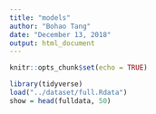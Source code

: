 ```yaml
---
title: "models"
author: "Bohao Tang"
date: "December 13, 2018"
output: html_document
---
```


```r
knitr::opts_chunk$set(echo = TRUE)
```

```r
library(tidyverse)
load("../dataset/full.Rdata")
show = head(fulldata, 50)
```

```r
```
